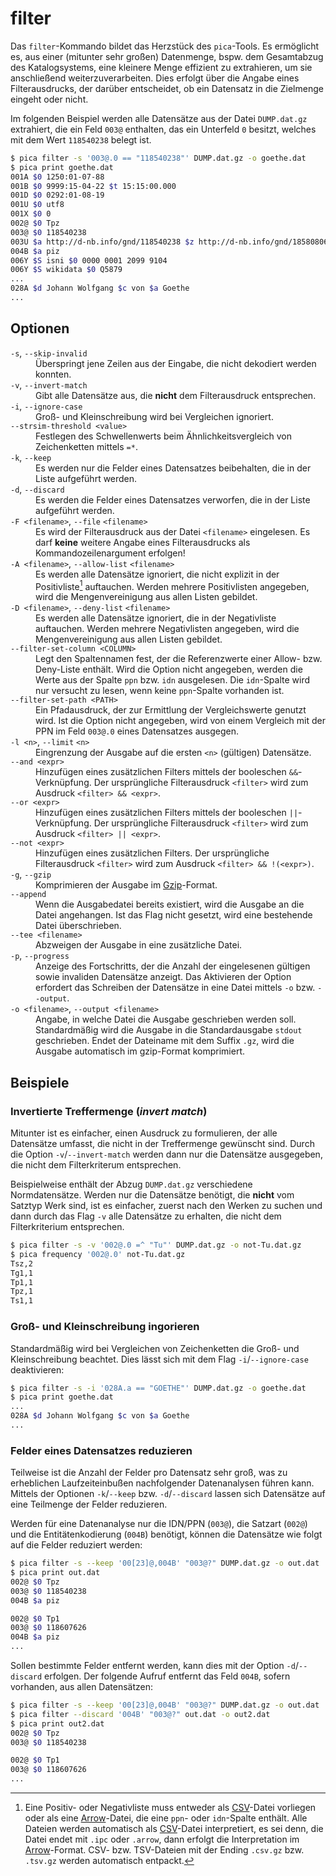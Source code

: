 # filter {.unnumbered}

Das `filter`-Kommando bildet das Herzstück des `pica`-Tools. Es ermöglicht es,
aus einer (mitunter sehr großen) Datenmenge, bspw. dem Gesamtabzug des
Katalogsystems, eine kleinere Menge effizient zu extrahieren, um sie
anschließend weiterzuverarbeiten. Dies erfolgt über die Angabe eines
Filterausdrucks, der darüber entscheidet, ob ein Datensatz in die Zielmenge
eingeht oder nicht.

Im folgenden Beispiel werden alle Datensätze aus der Datei `DUMP.dat.gz`
extrahiert, die ein Feld `003@` enthalten, das ein Unterfeld `0` besitzt,
welches mit dem Wert `118540238` belegt ist.

```.bash
$ pica filter -s '003@.0 == "118540238"' DUMP.dat.gz -o goethe.dat
$ pica print goethe.dat
001A $0 1250:01-07-88
001B $0 9999:15-04-22 $t 15:15:00.000
001D $0 0292:01-08-19
001U $0 utf8
001X $0 0
002@ $0 Tpz
003@ $0 118540238
003U $a http://d-nb.info/gnd/118540238 $z http://d-nb.info/gnd/185808069 $z http://d-nb.info/gnd/185848826 $z http://d-nb.info/gnd/101488358X $z http://d-nb.info/gnd/1014927390 $z http://d-nb.info/gnd/1022736213 $z http://d-nb.info/gnd/1095607278 $z http://d-nb.info/gnd/1131918517
004B $a piz
006Y $S isni $0 0000 0001 2099 9104
006Y $S wikidata $0 Q5879
...
028A $d Johann Wolfgang $c von $a Goethe
...
```

## Optionen

`-s`, `--skip-invalid`
: Überspringt jene Zeilen aus der Eingabe, die nicht dekodiert werden
konnten.

`-v`, `--invert-match`
: Gibt alle Datensätze aus, die **nicht** dem Filterausdruck entsprechen.

`-i`, `--ignore-case`
: Groß- und Kleinschreibung wird bei Vergleichen ignoriert.

`--strsim-threshold <value>`
: Festlegen des Schwellenwerts beim Ähnlichkeitsvergleich von Zeichenketten
mittels `=*`.

`-k`, `--keep`
: Es werden nur die Felder eines Datensatzes beibehalten, die in der Liste
aufgeführt werden.

`-d`, `--discard`
: Es werden die Felder eines Datensatzes verworfen, die in der Liste
aufgeführt werden.

`-F <filename>`, `--file` `<filename>`
: Es wird der Filterausdruck aus der Datei `<filename>` eingelesen. Es darf
**keine** weitere Angabe eines Filterausdrucks als Kommandozeilenargument
erfolgen!

`-A <filename>`, `--allow-list` `<filename>`
: Es werden alle Datensätze ignoriert, die nicht explizit in der
Positivliste[^1] auftauchen. Werden mehrere Positivlisten angegeben, wird die
Mengenvereinigung aus allen Listen gebildet.

`-D <filename>`, `--deny-list` `<filename>`
: Es werden alle Datensätze ignoriert, die in der Negativliste auftauchen.
Werden mehrere Negativlisten angegeben, wird die Mengenvereinigung aus allen
Listen gebildet.

`--filter-set-column <COLUMN>`
: Legt den Spaltennamen fest, der die Referenzwerte einer Allow- bzw.
Deny-Liste enthält. Wird die Option nicht angegeben, werden die Werte
aus der Spalte `ppn` bzw. `idn` ausgelesen. Die `idn`-Spalte wird nur
versucht zu lesen, wenn keine `ppn`-Spalte vorhanden ist.

`--filter-set-path <PATH>`
: Ein Pfadausdruck, der zur Ermittlung der Vergleichswerte genutzt wird.
Ist die Option nicht angegeben, wird von einem Vergleich mit der PPN im
Feld `003@.0` eines Datensatzes ausgegen.

`-l <n>`, `--limit` `<n>`
: Eingrenzung der Ausgabe auf die ersten `<n>` (gültigen) Datensätze.

`--and <expr>`
: Hinzufügen eines zusätzlichen Filters mittels der booleschen
`&&`-Verknüpfung. Der ursprüngliche Filterausdruck `<filter>` wird zum
Ausdruck `<filter> && <expr>`.

`--or <expr>`
: Hinzufügen eines zusätzlichen Filters mittels der
  booleschen `||`-Verknüpfung. Der ursprüngliche Filterausdruck
  `<filter>` wird zum Ausdruck `<filter> || <expr>`.

`--not <expr>`
: Hinzufügen eines zusätzlichen Filters. Der ursprüngliche Filterausdruck
`<filter>` wird zum Ausdruck `<filter> && !(<expr>)`.

`-g`, `--gzip`
: Komprimieren der Ausgabe im [Gzip]-Format.

`--append`
: Wenn die Ausgabedatei bereits existiert, wird die Ausgabe an die Datei
angehangen. Ist das Flag nicht gesetzt, wird eine bestehende Datei
überschrieben.

`--tee <filename>`
: Abzweigen der Ausgabe in eine zusätzliche Datei.

`-p`, `--progress`
: Anzeige des Fortschritts, der die Anzahl der eingelesenen gültigen sowie
invaliden Datensätze anzeigt. Das Aktivieren der Option erfordert das
Schreiben der Datensätze in eine Datei mittels `-o` bzw. `--output`.

`-o <filename>`, `--output <filename>`
: Angabe, in welche Datei die Ausgabe geschrieben werden soll. Standardmäßig
wird die Ausgabe in die Standardausgabe `stdout` geschrieben. Endet der
Dateiname mit dem Suffix `.gz`, wird die Ausgabe automatisch im gzip-Format
komprimiert.


## Beispiele

### Invertierte Treffermenge (_invert match_)

Mitunter ist es einfacher, einen Ausdruck zu formulieren, der alle Datensätze
umfasst, die nicht in der Treffermenge gewünscht sind. Durch die Option
`-v`/`--invert-match` werden dann nur die Datensätze ausgegeben, die nicht
dem Filterkriterum entsprechen.

Beispielweise enthält der Abzug `DUMP.dat.gz` verschiedene Normdatensätze.
Werden nur die Datensätze benötigt, die **nicht** vom Satztyp Werk sind, ist
es einfacher, zuerst nach den Werken zu suchen und dann durch das Flag `-v`
alle Datensätze zu erhalten, die nicht dem Filterkriterium entsprechen.

```.bash
$ pica filter -s -v '002@.0 =^ "Tu"' DUMP.dat.gz -o not-Tu.dat.gz
$ pica frequency '002@.0' not-Tu.dat.gz
Tsz,2
Tg1,1
Tp1,1
Tpz,1
Ts1,1

```

### Groß- und Kleinschreibung ingorieren

Standardmäßig wird bei Vergleichen von Zeichenketten die Groß- und
Kleinschreibung beachtet. Dies lässt sich mit dem Flag `-i`/`--ignore-case`
deaktivieren:

```.bash
$ pica filter -s -i '028A.a == "GOETHE"' DUMP.dat.gz -o goethe.dat
$ pica print goethe.dat
...
028A $d Johann Wolfgang $c von $a Goethe
...
```

### Felder eines Datensatzes reduzieren

Teilweise ist die Anzahl der Felder pro Datensatz sehr groß, was zu
erheblichen Laufzeiteinbußen nachfolgender Datenanalysen führen kann. Mittels
der Optionen `-k`/`--keep` bzw. `-d`/`--discard` lassen sich Datensätze auf
eine Teilmenge der Felder reduzieren.

Werden für eine Datenanalyse nur die IDN/PPN (`003@`), die Satzart (`002@`)
und die Entitätenkodierung (`004B`) benötigt, können die Datensätze wie folgt
auf die Felder reduziert werden:

```.bash
$ pica filter -s --keep '00[23]@,004B' "003@?" DUMP.dat.gz -o out.dat
$ pica print out.dat
002@ $0 Tpz
003@ $0 118540238
004B $a piz

002@ $0 Tp1
003@ $0 118607626
004B $a piz
...
```

Sollen bestimmte Felder entfernt werden, kann dies mit der Option
`-d`/`--discard` erfolgen. Der folgende Aufruf entfernt das Feld `004B`,
sofern vorhanden, aus allen Datensätzen:

```.bash
$ pica filter -s --keep '00[23]@,004B' "003@?" DUMP.dat.gz -o out.dat
$ pica filter --discard '004B' "003@?" out.dat -o out2.dat
$ pica print out2.dat
002@ $0 Tpz
003@ $0 118540238

002@ $0 Tp1
003@ $0 118607626
...
```

[^1]: Eine Positiv- oder Negativliste muss entweder als [CSV]-Datei vorliegen
    oder als eine [Arrow]-Datei, die eine `ppn`- oder `idn`-Spalte enthält.
    Alle Dateien werden automatisch als [CSV]-Datei interpretiert, es sei
    denn, die Datei endet mit `.ipc` oder `.arrow`, dann erfolgt die
    Interpretation im [Arrow]-Format. CSV- bzw. TSV-Dateien mit der Ending
    `.csv.gz` bzw. `.tsv.gz` werden automatisch entpackt.

[Arrow]: https://arrow.apache.org/
[CSV]: https://de.wikipedia.org/wiki/CSV_(Dateiformat)
[Gzip]: https://de.wikipedia.org/wiki/Gzip
